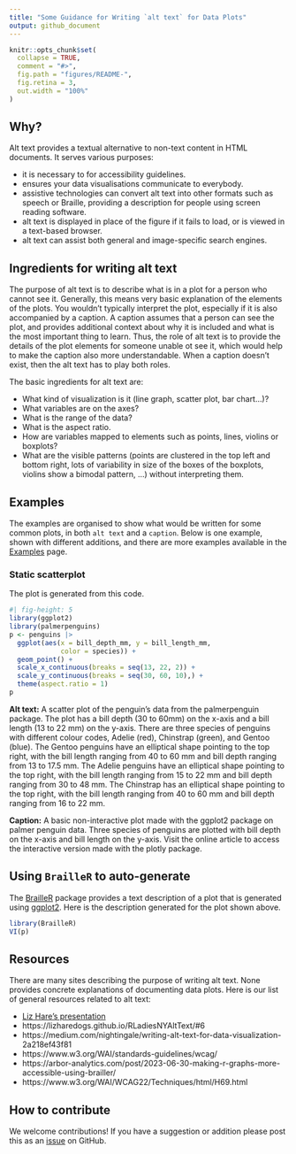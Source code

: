 ```yaml
---
title: "Some Guidance for Writing `alt text` for Data Plots"
output: github_document
---
```



<!-- README.md is generated from README.Rmd. Please edit that file -->

```r
knitr::opts_chunk$set(
  collapse = TRUE, 
  comment = "#>", 
  fig.path = "figures/README-",
  fig.retina = 3,
  out.width = "100%"
)
```


## Why?

Alt text provides a textual alternative to non-text content in HTML documents. It serves various purposes: 

- it is necessary to for accessibility guidelines. 
- ensures your data visualisations communicate to everybody.
- assistive technologies can convert alt text into other formats such as speech or Braille, providing a description for people using screen reading software.
- alt text is displayed in place of the figure if it fails to load, or is viewed in a text-based browser. 
- alt text can assist both general and image-specific search engines.

## Ingredients for writing alt text

The purpose of alt text is to describe what is in a plot for a person who cannot see it. Generally, this means very basic explanation of the elements of the plots. You wouldn't typically interpret the plot, especially if it is also accompanied by a caption. A caption assumes that a person can see the plot, and provides additional context about why it is included and what is the most important thing to learn. Thus, the role of alt text is to provide the details of the plot elements for someone unable ot see it, which would help to make the caption also more understandable. When a caption doesn't exist, then the alt text has to play both roles.

The basic ingredients for alt text are:

- What kind of visualization is it (line graph, scatter plot, bar chart...)?
- What variables are on the axes?
- What is the range of the data?
- What is the aspect ratio.
- How are variables mapped to elements such as points, lines, violins or boxplots?
- What are the visible patterns (points are clustered in the top left and bottom right, lots of variability in size of the boxes of the boxplots, violins show a bimodal pattern, ...) without interpreting them.

## Examples

The examples are organised to show what would be written for some common plots, in both `alt text` and a `caption`. Below is one example, shown with different additions, and there are more examples available in the [Examples](examples.html) page.

### Static scatterplot 

The plot is generated from this code.

```r
#| fig-height: 5
library(ggplot2)
library(palmerpenguins)
p <- penguins |>  
  ggplot(aes(x = bill_depth_mm, y = bill_length_mm, 
             color = species)) + 
  geom_point() +
  scale_x_continuous(breaks = seq(13, 22, 2)) +
  scale_y_continuous(breaks = seq(30, 60, 10),) +
  theme(aspect.ratio = 1)
p
```

**Alt text:** A scatter plot of the penguin's data from the palmerpenguin package. The plot has a bill depth (30 to 60mm) on the x-axis and a bill length (13 to 22 mm) on the y-axis. There are three species of penguins with different colour codes, Adelie (red), Chinstrap (green), and Gentoo (blue). The Gentoo penguins have an elliptical shape pointing to the top right, with the bill length ranging from 40 to 60 mm and bill depth ranging from 13 to 17.5 mm. The Adelie penguins have an elliptical shape pointing to the top right, with the bill length ranging from 15 to 22 mm and bill depth ranging from 30 to 48 mm. The Chinstrap has an elliptical shape pointing to the top right, with the bill length ranging from 40 to 60 mm and bill depth ranging from 16 to 22 mm.

**Caption:** A basic non-interactive plot made with the ggplot2 package on palmer penguin data. Three species of penguins are plotted with bill depth on the x-axis and bill length on the y-axis. Visit the online article to access the interactive version made with the plotly package.

## Using `BrailleR` to auto-generate

The [BrailleR](http://ajrgodfrey.github.io/BrailleR/index.html) package provides a text description of a plot that is generated using [ggplot2](https://ggplot2.tidyverse.org). Here is the description generated for the plot shown above.

```r
library(BrailleR)
VI(p)
```

## Resources

There are many sites describing the purpose of writing alt text. None provides concrete explanations of documenting data plots.  Here is our list of general resources related to alt text: 

- [Liz Hare's presentation](https://medium.com/nightingale/writing-alt-text-for-data-visualization-2a218ef43f81)
- https://lizharedogs.github.io/RLadiesNYAltText/#6
- https://medium.com/nightingale/writing-alt-text-for-data-visualization-2a218ef43f81
- https://www.w3.org/WAI/standards-guidelines/wcag/
- https://arbor-analytics.com/post/2023-06-30-making-r-graphs-more-accessible-using-brailler/
- https://www.w3.org/WAI/WCAG22/Techniques/html/H69.html

## How to contribute

We welcome contributions! If you have a suggestion or addition please post this as an [issue](https://github.com/numbats/alt-text-for-data-plots/issues) on GitHub.


